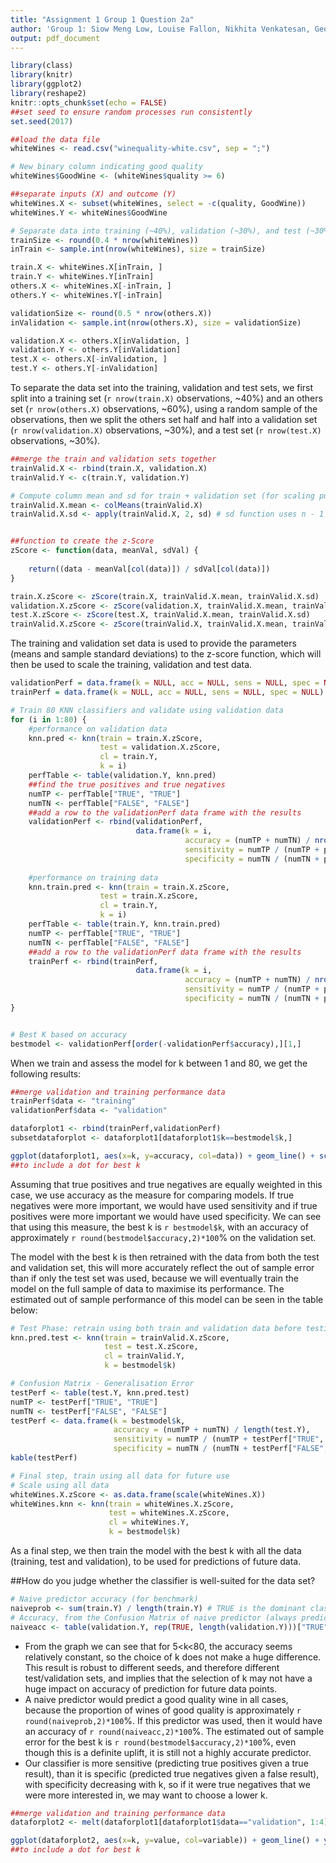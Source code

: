 ```yaml
---
title: "Assignment 1 Group 1 Question 2a"
author: 'Group 1: Siow Meng Low, Louise Fallon, Nikhita Venkatesan, George Pastakas, Cecilia Nok Sze Cheung, Steven Locorotondo'
output: pdf_document
---
```


```r
library(class)
library(knitr)
library(ggplot2)
library(reshape2)
knitr::opts_chunk$set(echo = FALSE)
##set seed to ensure random processes run consistently
set.seed(2017)
```

```r
##load the data file
whiteWines <- read.csv("winequality-white.csv", sep = ";")
```

```r
# New binary column indicating good quality
whiteWines$GoodWine <- (whiteWines$quality >= 6)

##separate inputs (X) and outcome (Y)
whiteWines.X <- subset(whiteWines, select = -c(quality, GoodWine))
whiteWines.Y <- whiteWines$GoodWine
```


```r
# Separate data into training (~40%), validation (~30%), and test (~30%)
trainSize <- round(0.4 * nrow(whiteWines))
inTrain <- sample.int(nrow(whiteWines), size = trainSize)

train.X <- whiteWines.X[inTrain, ]
train.Y <- whiteWines.Y[inTrain]
others.X <- whiteWines.X[-inTrain, ]
others.Y <- whiteWines.Y[-inTrain]

validationSize <- round(0.5 * nrow(others.X))
inValidation <- sample.int(nrow(others.X), size = validationSize)

validation.X <- others.X[inValidation, ]
validation.Y <- others.Y[inValidation]
test.X <- others.X[-inValidation, ]
test.Y <- others.Y[-inValidation]
```

To separate the data set into the training, validation and test sets, we first split into a training set (`r nrow(train.X)` observations, ~40%) and an others set (`r nrow(others.X)` observations, ~60%), using a random sample of the observations, then we split the others set half and half into a validation set (`r nrow(validation.X)` observations, ~30%), and a test set (`r nrow(test.X)` observations, ~30%).

```r
##merge the train and validation sets together
trainValid.X <- rbind(train.X, validation.X)
trainValid.Y <- c(train.Y, validation.Y)

# Compute column mean and sd for train + validation set (for scaling purpose)
trainValid.X.mean <- colMeans(trainValid.X)
trainValid.X.sd <- apply(trainValid.X, 2, sd) # sd function uses n - 1 as denominator (sample sd)


##function to create the z-Score
zScore <- function(data, meanVal, sdVal) {
    
    return((data - meanVal[col(data)]) / sdVal[col(data)])
}

train.X.zScore <- zScore(train.X, trainValid.X.mean, trainValid.X.sd)
validation.X.zScore <- zScore(validation.X, trainValid.X.mean, trainValid.X.sd)
test.X.zScore <- zScore(test.X, trainValid.X.mean, trainValid.X.sd)
trainValid.X.zScore <- zScore(trainValid.X, trainValid.X.mean, trainValid.X.sd)
```

The training and validation set data is used to provide the parameters (means and sample standard deviations) to the z-score function, which will then be used to scale the training, validation and test data.

```r
validationPerf = data.frame(k = NULL, acc = NULL, sens = NULL, spec = NULL)
trainPerf = data.frame(k = NULL, acc = NULL, sens = NULL, spec = NULL)

# Train 80 KNN classifiers and validate using validation data
for (i in 1:80) {
    #performance on validation data
    knn.pred <- knn(train = train.X.zScore, 
                    test = validation.X.zScore, 
                    cl = train.Y, 
                    k = i)
    perfTable <- table(validation.Y, knn.pred)
    ##find the true positives and true negatives
    numTP <- perfTable["TRUE", "TRUE"]
    numTN <- perfTable["FALSE", "FALSE"]
    ##add a row to the validationPerf data frame with the results
    validationPerf <- rbind(validationPerf, 
                            data.frame(k = i, 
                                       accuracy = (numTP + numTN) / nrow(validation.X), 
                                       sensitivity = numTP / (numTP + perfTable["TRUE", "FALSE"]), 
                                       specificity = numTN / (numTN + perfTable["FALSE", "TRUE"])))
    
    #performance on training data
    knn.train.pred <- knn(train = train.X.zScore, 
                    test = train.X.zScore, 
                    cl = train.Y, 
                    k = i)
    perfTable <- table(train.Y, knn.train.pred)
    numTP <- perfTable["TRUE", "TRUE"]
    numTN <- perfTable["FALSE", "FALSE"]
    ##add a row to the validationPerf data frame with the results
    trainPerf <- rbind(trainPerf, 
                            data.frame(k = i, 
                                       accuracy = (numTP + numTN) / nrow(train.X), 
                                       sensitivity = numTP / (numTP + perfTable["TRUE", "FALSE"]), 
                                       specificity = numTN / (numTN + perfTable["FALSE", "TRUE"])))
}


# Best K based on accuracy
bestmodel <- validationPerf[order(-validationPerf$accuracy),][1,]

```

When we train and assess the model for k between 1 and 80, we get the following results:

```r
##merge validation and training performance data
trainPerf$data <- "training"
validationPerf$data <- "validation"

dataforplot1 <- rbind(trainPerf,validationPerf)
subsetdataforplot <- dataforplot1[dataforplot1$k==bestmodel$k,]

ggplot(dataforplot1, aes(x=k, y=accuracy, col=data)) + geom_line() + scale_x_reverse() + geom_point(data=subsetdataforplot, colour="darkgray")
##to include a dot for best k
```

Assuming that true positives and true negatives are equally weighted in this case, we use accuracy as the measure for comparing models. If true negatives were more important, we would have used sensitivity and if true positives were more important we would have used specificity. We can see that using this measure, the best k is `r bestmodel$k`, with an accuracy of approximately `r round(bestmodel$accuracy,2)*100`% on the validation set.

The model with the best k is then retrained with the data from both the test and validation set, this will more accurately reflect the out of sample error than if only the test set was used, because we will eventually train the model on the full sample of data to maximise its performance. The estimated out of sample performance of this model can be seen in the table below:

```r
# Test Phase: retrain using both train and validation data before testing
knn.pred.test <- knn(train = trainValid.X.zScore, 
                     test = test.X.zScore, 
                     cl = trainValid.Y, 
                     k = bestmodel$k)

# Confusion Matrix - Generalisation Error
testPerf <- table(test.Y, knn.pred.test)
numTP <- testPerf["TRUE", "TRUE"]
numTN <- testPerf["FALSE", "FALSE"]
testPerf <- data.frame(k = bestmodel$k, 
                       accuracy = (numTP + numTN) / length(test.Y), 
                       sensitivity = numTP / (numTP + testPerf["TRUE", "FALSE"]), 
                       specificity = numTN / (numTN + testPerf["FALSE", "TRUE"]))
kable(testPerf)
```


```r
# Final step, train using all data for future use
# Scale using all data
whiteWines.X.zScore <- as.data.frame(scale(whiteWines.X))
whiteWines.knn <- knn(train = whiteWines.X.zScore, 
                      test = whiteWines.X.zScore, 
                      cl = whiteWines.Y, 
                      k = bestmodel$k)
```


As a final step, we then train the model with the best k with all the data (training, test and validation), to be used for predictions of future data.

##How do you judge whether the classifier is well-suited for the data set?


```r
# Naive predictor accuracy (for benchmark)
naiveprob <- sum(train.Y) / length(train.Y) # TRUE is the dominant class in training set
# Accuracy, from the Confusion Matrix of naive predictor (always predict true)
naiveacc <- table(validation.Y, rep(TRUE, length(validation.Y)))["TRUE", "TRUE"] / length(validation.Y)
```

* From the graph we can see that for 5<k<80, the accuracy seems relatively constant, so the choice of k does not make a huge difference. This result is robust to different seeds, and therefore different test/validation sets, and implies that the selection of k may not have a huge impact on accuracy of prediction for future data points.
* A naive predictor would predict a good quality wine in all cases, because the proportion of wines of good quality is approximately `r round(naiveprob,2)*100`%. If this predictor was used, then it would have an accuracy of `r round(naiveacc,2)*100`%. The estimated out of sample error for the best k is `r round(bestmodel$accuracy,2)*100`%, even though this is a definite uplift, it is still not a highly accurate predictor.
* Our classifier is more sensitive (predicting true positives given a true result), than it is specific (predicted true negatives given a false result), with specificity decreasing with k, so if it were true negatives that we were more interested in, we may want to choose a lower k.

```r
##merge validation and training performance data
dataforplot2 <- melt(dataforplot1[dataforplot1$data=="validation", 1:4], id="k")

ggplot(dataforplot2, aes(x=k, y=value, col=variable)) + geom_line() + ylab("accuracy") + scale_x_reverse() + labs(color="")
##to include a dot for best k
```
